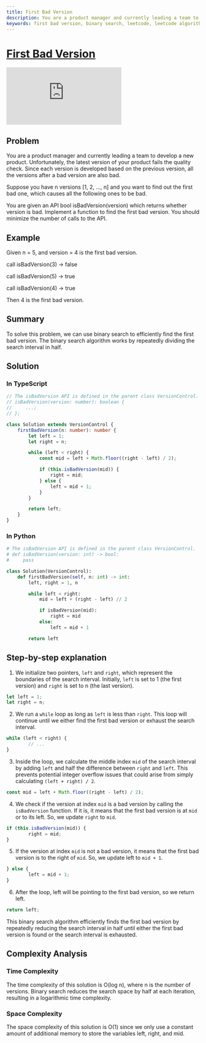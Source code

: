 ```yaml
---
title: First Bad Version
description: You are a product manager and currently leading a team to develop a new product. Unfortunately, the latest version of your product fails the quality check. Since each version is developed based on the previous version, all the versions after a bad version are also bad.
keywords: first bad version, binary search, leetcode, leetcode algorithm, leetcode problem, leetcode solution, leetcode interview, leetcode easy, leetcode medium, leetcode hard, leetcode top interview questions, leetcode top interview questions easy, leetcode top interview questions medium, leetcode top interview questions hard, leetcode top interview questions top 100, leetcode top interview questions top 200, leetcode top interview questions top 300, leetcode top interview questions top 400, leetcode top interview questions top 500, leetcode top interview questions top 600, leetcode top interview questions top 700, leetcode top interview questions top 800, leetcode top interview questions top 900, leetcode top interview questions top 1000, leetcode top interview questions top 1100, leetcode top interview questions top 1200, leetcode top interview questions top 1300, leetcode top interview questions top 1400, leetcode top interview questions top 1500, leetcode top interview questions top 1600, leetcode top interview questions top 1700, leetcode top interview questions top 1800, leetcode top interview questions top 1900, leetcode top interview questions top 2000, leetcode top interview questions top 2100, leetcode top interview questions top 2200, leetcode top interview questions top 2300, leetcode top interview questions top 2400, leetcode top interview questions top 2500, leetcode top interview questions top 2600, leetcode top interview questions top 2700, leetcode top interview questions top 2800, leetcode top interview questions top 2900, leetcode top interview questions top 3000, leetcode top interview questions top 3100, leetcode top interview questions top 3200, leetcode top interview questions top 3300, leetcode top interview questions top 3400, leetcode top interview questions top 3500, leetcode top interview questions top 3600, leetcode top interview questions top 3700, leetcode top interview questions top 3800, leetcode top interview questions top 3900, leetcode top interview questions top 4000, leetcode top interview questions top 4100, leetcode top interview questions top 4200, leetcode top interview questions top 4300, leetcode top interview questions top 4400, leetcode top interview
---
```



# [First Bad Version](https://leetcode.com/problems/first-bad-version/) <DifficultyChip difficulty="easy" />

<div className="iframe-container">
	<iframe className="responsive-iframe" src="https://www.youtube.com/embed/SiDMFIMldgg"
					title="YouTube video player" frameBorder="0"
					allow="accelerometer; autoplay; clipboard-write; encrypted-media; gyroscope; picture-in-picture"
					allowFullScreen></iframe>
</div>

## Problem

You are a product manager and currently leading a team to develop a new product. Unfortunately, the latest version of your product fails the quality check. Since each version is developed based on the previous version, all the versions after a bad version are also bad.

Suppose you have n versions [1, 2, ..., n] and you want to find out the first bad one, which causes all the following ones to be bad.

You are given an API bool isBadVersion(version) which returns whether version is bad. Implement a function to find the first bad version. You should minimize the number of calls to the API.

## Example

Given n = 5, and version = 4 is the first bad version.

call isBadVersion(3) -> false

call isBadVersion(5) -> true

call isBadVersion(4) -> true

Then 4 is the first bad version.

## Summary

To solve this problem, we can use binary search to efficiently find the first bad version. The binary search algorithm works by repeatedly dividing the search interval in half.

## Solution

### In TypeScript

```typescript
// The isBadVersion API is defined in the parent class VersionControl.
// isBadVersion(version: number): boolean {
//     ...;
// };

class Solution extends VersionControl {
    firstBadVersion(n: number): number {
        let left = 1;
        let right = n;

        while (left < right) {
            const mid = left + Math.floor((right - left) / 2);

            if (this.isBadVersion(mid)) {
                right = mid;
            } else {
                left = mid + 1;
            }
        }

        return left;
    }
}
```

### In Python

```python
# The isBadVersion API is defined in the parent class VersionControl.
# def isBadVersion(version: int) -> bool:
#     pass

class Solution(VersionControl):
    def firstBadVersion(self, n: int) -> int:
        left, right = 1, n

        while left < right:
            mid = left + (right - left) // 2

            if isBadVersion(mid):
                right = mid
            else:
                left = mid + 1

        return left
```

## Step-by-step explanation

1. We initialize two pointers, `left` and `right`, which represent the boundaries of the search interval. Initially, `left` is set to 1 (the first version) and `right` is set to n (the last version).

```typescript
let left = 1;
let right = n;
```

2. We run a `while` loop as long as `left` is less than `right`. This loop will continue until we either find the first bad version or exhaust the search interval.

```typescript
while (left < right) {
		// ...
}
```

3. Inside the loop, we calculate the middle index `mid` of the search interval by adding `left` and half the difference between `right` and `left`. This prevents potential integer overflow issues that could arise from simply calculating `(left + right) / 2`.

```typescript
const mid = left + Math.floor((right - left) / 2);
```

4. We check if the version at index `mid` is a bad version by calling the `isBadVersion` function. If it is, it means that the first bad version is at `mid` or to its left. So, we update `right` to `mid`.

```typescript
if (this.isBadVersion(mid)) {
		right = mid;
}
```

5. If the version at index `mid` is not a bad version, it means that the first bad version is to the right of `mid`. So, we update left to `mid + 1`.

```typescript
} else {
		left = mid + 1;
}
```

6. After the loop, left will be pointing to the first bad version, so we return left.

```typescript
return left;
```

This binary search algorithm efficiently finds the first bad version by repeatedly reducing the search interval in half until either the first bad version is found or the search interval is exhausted.

## Complexity Analysis

### Time Complexity

The time complexity of this solution is O(log n), where n is the number of versions. Binary search reduces the search space by half at each iteration, resulting in a logarithmic time complexity.

### Space Complexity

The space complexity of this solution is O(1) since we only use a constant amount of additional memory to store the variables left, right, and mid.
